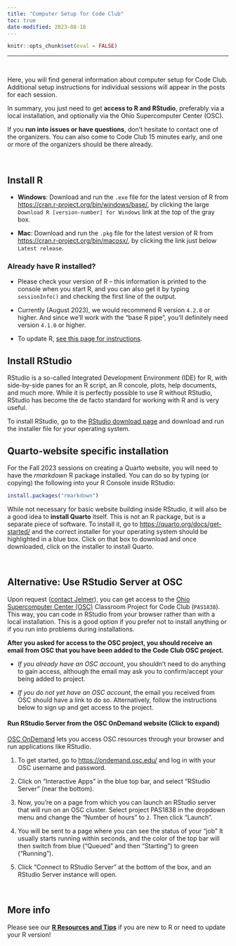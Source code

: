 ```yaml
---
title: "Computer Setup for Code Club"
toc: true
date-modified: 2023-08-18
---
```


```r
knitr::opts_chunk$set(eval = FALSE)
```

----

<br>

Here, you will find general information about computer setup for Code Club.
Additional setup instructions for individual sessions will appear in the posts for each session.

In summary, you just need to get **access to R and RStudio**,
preferably via a local installation,
and optionally via the Ohio Supercomputer Center (OSC).

If you **run into issues or have questions**,
don't hesitate to contact one of the organizers.
You can also come to Code Club 15 minutes early,
and one or more of the organizers should be there already.

<br>

## Install R {#install-r}

- **Windows**: Download and run the `.exe` file for the latest version of R from <https://cran.r-project.org/bin/windows/base/>,
  by clicking the large `Download R [version-number] for Windows` link at the top of the gray box.

- **Mac**: Download and run the `.pkg` file for the latest version of R from <https://cran.r-project.org/bin/macosx/>,
  by clicking the link just below `Latest release`.

::: {.callout-note}
### Already have R installed?

- Please check your version of R -- this information is printed to the console
  when you start R, and you can also get it by typing `sessionInfo()` and checking
  the first line of the output.
  
- Currently (August 2023), we would recommend R version `4.2.0` or higher.
  And since we'll work with the "base R pipe",
  you'll definitely need version `4.1.0` or higher.
  
- To update R, [see this page for instructions](/tutorials/r-resources-tips/#updating-r).

:::  

## Install RStudio {#install-rstudio}

RStudio is a so-called Integrated Development Environment (IDE) for R,
with side-by-side panes for an R script, an R concole, plots, help documents, and much more.
While it is perfectly possible to use R without RStudio, RStudio has become
the de facto standard for working with R and is very useful.

To install RStudio, go to the [RStudio download page](https://rstudio.com/products/rstudio/download/#download)
and download and run the installer file for your operating system. 

## Quarto-website specific installation

For the Fall 2023 sessions on creating a Quarto website,
you will need to have the _rmarkdown_ R package installed.
You can do so by typing (or copying) the following into your R Console inside
RStudio:

```r
install.packages("rmarkdown")
```

While not necessary for basic website building inside RStudio,
it will also be a good idea to **install Quarto** itself.
This is not an R package, but is a separate piece of software.
To install it,
go to <https://quarto.org/docs/get-started/> and the correct installer
for your operating system should be highlighted in a blue box.
Click on that box to download and once downloaded,
click on the installer to install Quarto.

<br>

## Alternative: Use RStudio Server at OSC {#osc}

Upon request ([contact Jelmer](mailto:poelstra.1@osu.edu)),
you can get access to the [Ohio Supercomputer Center (OSC)](http://osc.edu)
Classroom Project for Code Club (`PAS1838`).
This way, you can code in RStudio from your browser rather than with a local installation.
This is a good option if you prefer not to install anything or if you run
into problems during installations.

**After you asked for access to the OSC project,
you should receive an email from OSC that you have been added to the Code Club OSC project.**

- *If you already have an OSC account*,
  you shouldn't need to do anything to gain access,
  although the email may ask you to confirm/accept your being added to project.

- *If you do not yet have an OSC account*,
  the email you received from OSC should have a link to do so.
  Alternatively, follow the instructions below to sign up and get access to the project.

::: {.callout-tip collapse="true"}

#### Run RStudio Server from the OSC OnDemand website (Click to expand) {#osc-run-rstudio}

[OSC OnDemand](https://ondemand.osc.edu/) lets you access OSC resources through your
browser and run applications like RStudio.

1. To get started, go to <https://ondemand.osc.edu/> and log in with your OSC username and password.

2. Click on "Interactive Apps" in the blue top bar, and select "RStudio Server" (near the bottom).
  
3. Now, you're on a page from which you can launch an RStudio server that will run on an OSC cluster.
   Select project PAS1838 in the dropdown menu and change the "Number of hours" to `2`.
   Then click "Launch".

4. You will be sent to a page where you can see the status of your "job"
   It usually starts running within seconds, and the color of the top
   bar will then switch from blue ("Queued" and then "Starting") to green ("Running").
   
5. Click "Connect to RStudio Server" at the bottom of the box,
   and an RStudio Server instance will open.

:::

<br>

## More info {#more}

Please see our **[R Resources and Tips](./r_resources.qmd)** 
if you are new to R or need to update your R version!
